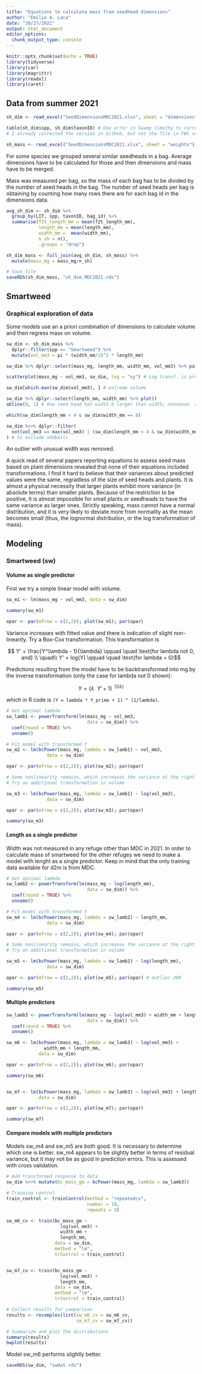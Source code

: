 ```yaml
---
title: "Equations to calculate mass from seedhead dimensions"
author: "Emilio A. Laca"
date: "10/27/2021"
output: html_document
editor_options: 
  chunk_output_type: console
---
```


```r

knitr::opts_chunk$set(echo = TRUE)
library(tidyverse)
library(car)
library(magrittr)
library(readxl)
library(caret)

```

## Data from summer 2021

```r

sh_dim <- read_excel("SeedDimensionsMDC2021.xlsx", sheet = "dimensions")

table(sh_dim$spp, sh_dim$taxonID) # One error in Swamp timothy to correct in Excel
# I already corrected the version in GitHub, but not the file in FWS server.

sh_mass <- read_excel("SeedDimensionsMDC2021.xlsx", sheet = "weights")

```

For some species we grouped several similar seedheads in a bag. Average dimensions have to be calculated for those and then dimensions and mass have to be merged.

Mass was measured per bag, so the mass of each bag has to be divided by the number of seed heads in the bag. The number of seed heads per bag is obtaining by counting how many rows there are for each bag id in the dimensions data.

```r

avg_sh_dim <- sh_dim %>%
  group_by(LIT, spp, taxonID, bag_id) %>%
  summarise(f2t_length_mm = mean(f2t_length_mm),
            length_mm = mean(length_mm),
            width_mm =  mean(width_mm),
            n_sh = n(),
            .groups = "drop")

sh_dim_mass <- full_join(avg_sh_dim, sh_mass) %>%
  mutate(mass_mg = mass_mg/n_sh)

# Save file
saveRDS(sh_dim_mass, "sh_dim_MDC2021.rds")

```

## Smartweed

### Graphical exploration of data

Some models use an a priori combination of dimensions to calculate volume and then regress mass on volume.

```r

sw_dim <- sh_dim_mass %>%
  dplyr::filter(spp == "Smartweed") %>%
  mutate(vol_mm3 = pi * (width_mm/2)^2 * length_mm)

sw_dim %>% dplyr::select(mass_mg, length_mm, width_mm, vol_mm3) %>% pairs()

scatterplot(mass_mg ~ vol_mm3, sw_dim, log = "xy") # Log transf. is promising

sw_dim[which.max(sw_dim$vol_mm3), ] # extreme volume

sw_dim %>% dplyr::select(length_mm, width_mm) %>% plot()
abline(0, 1) # One seed head has width 8 larger than width; nonsense. remove

which(sw_dim$length_mm < 4 & sw_dim$width_mm == 8)

sw_dim %<>% dplyr::filter(
  not(vol_mm3 == max(vol_mm3) | (sw_dim$length_mm < 4 & sw_dim$width_mm == 8))
) # to exclude oddballs

```

An outlier with unusual width was removed.

A quick read of several papers reporting equations to assess seed mass based on plant dimensions revealed that none of their equations included transformations. I find it hard to believe that their variances about predicted values were the same, regradless of the size of seed heads and plants. It is almost a physical necessity that larger plants exhibit more variance (in absolute terms) than smaller plants. Because of the restriction to be positive, it is almost impossible for small plants or seedheads to have the same variance as larger ones. Strictly speaking, mass cannot have a normal distribution, and it is very likely to deviate more from normality as the mean becomes small (thus, the lognormal distribution, or the log transformation of mass).


## Modeling

### Smartweed (sw)
#### Volume as single predictor
First we try a simple linear model with volume.

```r

sw_m1 <- lm(mass_mg ~ vol_mm3, data = sw_dim)

summary(sw_m1)

opar <- par(mfrow = c(2,2)); plot(sw_m1); par(opar)

```

Variance increases with fitted value and there is indication of slight non-linearity. Try a Box-Cox transformation. This transformation is

$$ Y' = \frac{Y^\lambda - 1}{\lambda} \qquad \quad \text{for lambda not 0, and} \\
\quad\\
Y' = log(Y) \qquad \quad \text{for lambda = 0}$$

Predictions resulting from the model have to be backtransformed into mg by the inverse transformation (only the case for lambda not 0 shown):


$$ Y = (\lambda \enspace Y' + 1)^ {\enspace (1/\lambda)}$$

which in R code is `(Y = lambda * Y_prime + 1) ^ (1/lambda)`.

```r

# Get optimal lambda
sw_lamb1 <- powerTransform(lm(mass_mg ~ vol_mm3,
                              data = sw_dim)) %>%
  coef(round = TRUE) %>%
  unname()

# Fit model with transformed Y
sw_m2 <- lm(bcPower(mass_mg, lambda = sw_lamb1) ~ vol_mm3,
               data = sw_dim)

opar <- par(mfrow = c(2,2)); plot(sw_m2); par(opar)

# Some nonlinearity remains, which increases the variance at the right side
# Try an additional transformation in volume

sw_m3 <- lm(bcPower(mass_mg, lambda = sw_lamb1) ~ log(vol_mm3),
               data = sw_dim)

opar <- par(mfrow = c(2,2)); plot(sw_m3); par(opar)

summary(sw_m3)

```


#### Length as a single predictor

Width was not measured in any refuge other than MDC in 2021. In order to calculate mass of smartweed for the other refuges we need to make a model with lenght as a single predictor. Keep in mind that the only training data available for d2m is from MDC.

```r

# Get optimal lambda
sw_lamb2 <- powerTransform(lm(mass_mg ~ log(length_mm),
                              data = sw_dim)) %>%
  coef(round = TRUE) %>%
  unname()

# Fit model with transformed Y
sw_m4 <- lm(bcPower(mass_mg, lambda = sw_lamb2) ~ length_mm,
               data = sw_dim)

opar <- par(mfrow = c(2,2)); plot(sw_m4); par(opar)

# Some nonlinearity remains, which increases the variance at the right side
# Try an additional transformation in volume

sw_m5 <- lm(bcPower(mass_mg, lambda = sw_lamb2) ~ log(length_mm),
               data = sw_dim)

opar <- par(mfrow = c(2,2)); plot(sw_m5); par(opar) # outlier 380

summary(sw_m5)

```


#### Multiple predictors

```r

sw_lamb3 <- powerTransform(lm(mass_mg ~ log(vol_mm3) + width_mm + length_mm,
                              data = sw_dim)) %>%
  coef(round = TRUE) %>%
  unname()

sw_m6 <- lm(bcPower(mass_mg, lambda = sw_lamb3) ~ log(vol_mm3) +
              width_mm + length_mm,
            data = sw_dim)

opar <- par(mfrow = c(2,2)); plot(sw_m6); par(opar)

summary(sw_m6)


sw_m7 <- lm(bcPower(mass_mg, lambda = sw_lamb3) ~ log(vol_mm3) + length_mm,
            data = sw_dim)

opar <- par(mfrow = c(2,2)); plot(sw_m7); par(opar)

summary(sw_m7)

```


#### Compare models with multiple predictors

Models sw_m4 and sw_m5 are both good. It is necessary to determine which one is better. sw_m4 appears to be slightly better in terms of residual variance, but it may not be as good in prediction errors. This is assessed with cross validation.

```r

# Add transformed response to data
sw_dim %<>% mutate(bc_mass_gm = bcPower(mass_mg, lambda = sw_lamb3))

# Training control
train_control <- trainControl(method = "repeatedcv",
                              number = 10,
                              repeats = 3)

sw_m6_cv <- train(bc_mass_gm ~
                    log(vol_mm3) +
                    width_mm +
                    length_mm,
                  data = sw_dim,
                  method = "lm",
                  trControl = train_control)


sw_m7_cv <- train(bc_mass_gm ~
                    log(vol_mm3) +
                    length_mm,
                  data = sw_dim,
                  method = "lm",
                  trControl = train_control)

# Collect results for comparison
results <- resamples(list(sw_m6_cv = sw_m6_cv,
                          sw_m7_cv = sw_m7_cv))

# Summarize and plot the distributions
summary(results)
bwplot(results)

```

Model sw_m6 performs slightly better.

```r

saveRDS(sw_dim, "swdat.rds")

```

